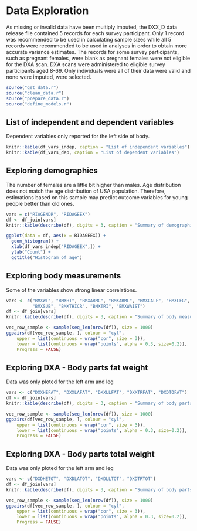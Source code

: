 # Data Exploration
As missing or invalid data have been multiply imputed, the DXX_D data release file contained 5 records for each survey participant. Only 1 record was recommended to be used in calculating sample sizes while all 5 records were recommended to be used in analyses in order to obtain more accurate variance estimates. The records for some survey participants, such as pregnant females, were blank as pregnant females were not eligible for the DXA scan. DXA scans were administered to eligible survey participants aged 8-69. Only individuals were all of their data were valid and none were imputed, were selected.

```r
source("get_data.r")
source("clean_data.r")
source("prepare_data.r")
source("define_models.r")
```

## List of independent and dependent variables
Dependent variables only reported for the left side of body.

```r
knitr::kable(df_vars_indep, caption = "List of independent variables")
knitr::kable(df_vars_dep, caption = "List of dependent variables")
```

## Exploring demographics
The number of females are a little bit higher than males. Age distribution does not match the age distribution of USA population. Therefore, estimations based on this sample may predict outcome variables for young people better than old ones.

```r
vars = c("RIAGENDR", "RIDAGEEX")
df <- df_join[vars]
knitr::kable(describe(df), digits = 3, caption = "Summary of demographic variables")

ggplot(data = df, aes(x = RIDAGEEX)) + 
  geom_histogram() + 
  xlab(df_vars_indep["RIDAGEEX",]) +
  ylab("Count") + 
  ggtitle("Histogram of age")
```

## Exploring body measurements
Some of the variables show strong linear correlations.

```r
vars <- c("BMXWT", "BMXHT", "BMXARMC", "BMXARML", "BMXCALF", "BMXLEG", 
          "BMXSUB", "BMXTHICR", "BMXTRI", "BMXWAIST")
df <- df_join[vars]
knitr::kable(describe(df), digits = 3, caption = "Summary of body measurement variables")

vec_row_sample <- sample(seq_len(nrow(df)), size = 1000)
ggpairs(df[vec_row_sample, ], colour = "cyl",
    upper = list(continuous = wrap("cor", size = 3)),
    lower = list(continuous = wrap("points", alpha = 0.3, size=0.2)),
    Progress = FALSE)
```

## Exploring DXA - Body parts fat weight
Data was only ploted for the left arm and leg

```r
vars <- c("DXXHEFAT", "DXXLAFAT", "DXXLLFAT", "DXXTRFAT", "DXDTOFAT")
df <- df_join[vars]
knitr::kable(describe(df), digits = 3, caption = "Summary of body parts fat weights")

vec_row_sample <- sample(seq_len(nrow(df)), size = 1000)
ggpairs(df[vec_row_sample, ], colour = "cyl",
    upper = list(continuous = wrap("cor", size = 3)),
    lower = list(continuous = wrap("points", alpha = 0.3, size=0.2)),
    Progress = FALSE)
```

## Exploring DXA - Body parts total weight
Data was only ploted for the left arm and leg

```r
vars <- c("DXDHETOT", "DXDLATOT", "DXDLLTOT", "DXDTRTOT")
df <- df_join[vars]
knitr::kable(describe(df), digits = 3, caption = "Summary of body parts total weights")

vec_row_sample <- sample(seq_len(nrow(df)), size = 1000)
ggpairs(df[vec_row_sample, ], colour = "cyl",
    upper = list(continuous = wrap("cor", size = 3)),
    lower = list(continuous = wrap("points", alpha = 0.3, size=0.2)),
    Progress = FALSE)
```
